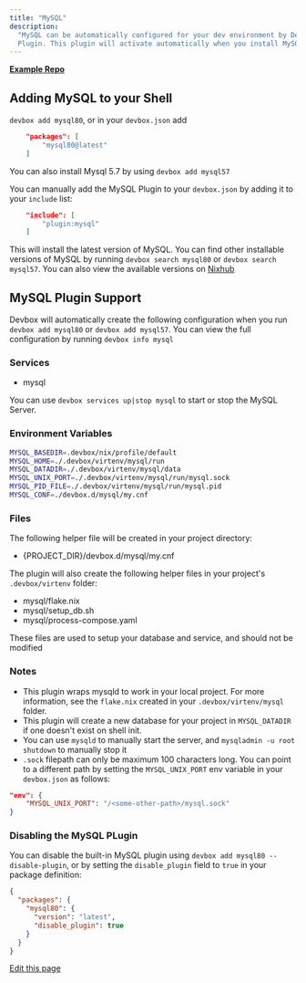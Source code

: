 ```yaml
---
title: "MySQL"
description:
  "MySQL can be automatically configured for your dev environment by Devbox via the built-in MySQL
  Plugin. This plugin will activate automatically when you install MySQL using  or ."
---
```


[**Example Repo**](https://github.com/jetify-com/devbox/tree/main/examples/databases/mysql)

## Adding MySQL to your Shell[​](#adding-mysql-to-your-shell "Direct link to Adding MySQL to your Shell")

`devbox add mysql80`, or in your `devbox.json` add

```json
    "packages": [
        "mysql80@latest"
    ]
```

You can also install Mysql 5.7 by using `devbox add mysql57`

You can manually add the MySQL Plugin to your `devbox.json` by adding it to your `include` list:

```json
    "include": [
        "plugin:mysql"
    ]
```

This will install the latest version of MySQL. You can find other installable versions of MySQL by
running `devbox search mysql80` or `devbox search mysql57`. You can also view the available versions
on [Nixhub](https://www.nixhub.io/packages/mysql80)

## MySQL Plugin Support[​](#mysql-plugin-support "Direct link to MySQL Plugin Support")

Devbox will automatically create the following configuration when you run `devbox add mysql80` or
`devbox add mysql57`. You can view the full configuration by running `devbox info mysql`

### Services[​](#services "Direct link to Services")

- mysql

You can use `devbox services up|stop mysql` to start or stop the MySQL Server.

### Environment Variables[​](#environment-variables "Direct link to Environment Variables")

```bash
MYSQL_BASEDIR=.devbox/nix/profile/default
MYSQL_HOME=./.devbox/virtenv/mysql/run
MYSQL_DATADIR=./.devbox/virtenv/mysql/data
MYSQL_UNIX_PORT=./.devbox/virtenv/mysql/run/mysql.sock
MYSQL_PID_FILE=./.devbox/virtenv/mysql/run/mysql.pid
MYSQL_CONF=./devbox.d/mysql/my.cnf
```

### Files[​](#files "Direct link to Files")

The following helper file will be created in your project directory:

- \{PROJECT_DIR}/devbox.d/mysql/my.cnf

The plugin will also create the following helper files in your project's `.devbox/virtenv` folder:

- mysql/flake.nix
- mysql/setup_db.sh
- mysql/process-compose.yaml

These files are used to setup your database and service, and should not be modified

### Notes[​](#notes "Direct link to Notes")

- This plugin wraps mysqld to work in your local project. For more information, see the `flake.nix`
  created in your `.devbox/virtenv/mysql` folder.
- This plugin will create a new database for your project in `MYSQL_DATADIR` if one doesn't exist on
  shell init.
- You can use `mysqld` to manually start the server, and `mysqladmin -u root shutdown` to manually
  stop it
- `.sock` filepath can only be maximum 100 characters long. You can point to a different path by
  setting the `MYSQL_UNIX_PORT` env variable in your `devbox.json` as follows:

```json
"env": {
    "MYSQL_UNIX_PORT": "/<some-other-path>/mysql.sock"
}
```

### Disabling the MySQL PLugin[​](#disabling-the-mysql-plugin "Direct link to Disabling the MySQL PLugin")

You can disable the built-in MySQL plugin using `devbox add mysql80 --disable-plugin`, or by setting
the `disable_plugin` field to `true` in your package definition:

```json
{
  "packages": {
    "mysql80": {
      "version": "latest",
      "disable_plugin": true
    }
  }
}
```

[Edit this page](https://github.com/jetify-com/devbox/tree/main/docs/app/docs/devbox-examples/databases/mysql.md)
